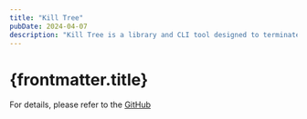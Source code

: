 ```yaml
---
title: "Kill Tree"
pubDate: 2024-04-07
description: "Kill Tree is a library and CLI tool designed to terminate a specified process and all its child processes recursively, operating independently of other commands like kill or taskkill."
---
```


# {frontmatter.title}

For details, please refer to the [GitHub](https://github.com/harryplusplus/kill-tree)
